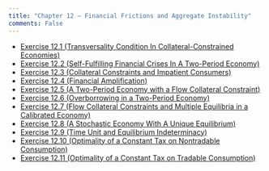 ```yaml
---
title: "Chapter 12 – Financial Frictions and Aggregate Instability"
comments: False
---
```


- [Exercise 12.1 (Transversality Condition In Collateral-Constrained Economies)](12_1.qmd)
- [Exercise 12.2 (Self-Fulfilling Financial Crises In A Two-Period Economy)](12_2.qmd)
- [Exercise 12.3 (Collateral Constraints and Impatient Consumers)](12_3.qmd)
- [Exercise 12.4 (Financial Amplification)](12_4.qmd)
- [Exercise 12.5 (A Two-Period Economy with a Flow Collateral Constraint)](12_5.qmd)
- [Exercise 12.6 (Overborrowing in a Two-Period Economy)](12_6.qmd)
- [Exercise 12.7 (Flow Collateral Constraints and Multiple Equilibria in a Calibrated Economy)](12_7.qmd)
- [Exercise 12.8 (A Stochastic Economy With A Unique Equilibrium)](12_8.qmd)
- [Exercise 12.9 (Time Unit and Equilibrium Indeterminacy)](12_9.qmd)
- [Exercise 12.10 (Optimality of a Constant Tax on Nontradable Consumption)](12_10.qmd)
- [Exercise 12.11 (Optimality of a Constant Tax on Tradable Consumption)](12_11.qmd)